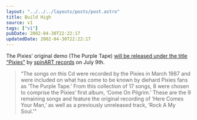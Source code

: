 ```yaml
---
layout: "../../../layouts/posts/post.astro"
title: Build High
source: v1
tags: ["v1"]
pubDate: 2002-04-30T22:22:17
updatedDate: 2002-04-30T22:22:17
---
```


The Pixies&#8217; original demo (The Purple Tape) [will be released under the title &#8220;Pixies&#8221;][1] by [spinART records][2] on July 9th.

> &#8220;The songs on this Cd were recorded by the Pixies in March 1987 and were included on what has come to be known by diehard Pixies fans as &#8216;The Purple Tape.&#8217; From this collection of 17 songs, 8 were chosen to comprise the Pixies&#8217; first album, &#8216;Come On Pilgrim.&#8217; These are the 9 remaining songs and feature the original recording of &#8216;Here Comes Your Man,&#8217; as well as a previously unreleased track, &#8216;Rock A My Soul.'&#8221;

[1]: http://www.pitchforkmedia.com/news/02-04/30.shtml "Pitchfork Media: Newswire Archive"
[2]: http://www.spinartrecords.com/ "spinART records website"
